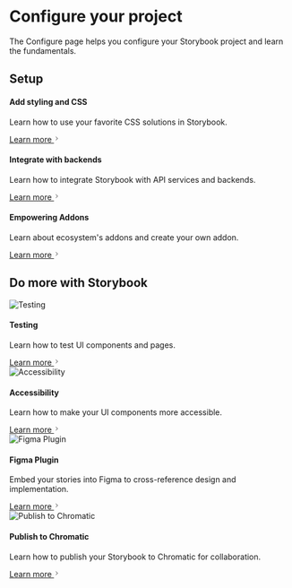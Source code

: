 
<Meta title="Configure your project" />

# Configure your project

The Configure page helps you configure your Storybook project and learn the fundamentals.

<div className="sb-container">
  <div className='sb-section-title'>
    <h2>Setup</h2>
  </div>
  <div className="sb-section">
    <div className="sb-section-item">
      <h4 className="sb-section-item-heading">Add styling and CSS</h4>
      <p className="sb-section-item-paragraph">Learn how to use your favorite CSS solutions in Storybook.</p>
      <a
        href="https://storybook.js.org/docs/configure/styling-and-css"
        target="_blank"
      >
        Learn more
        <svg viewBox="0 0 14 14" width="8px" height="14px" className="sb-explorer-icon">
          <path d="m11.1 7.35-5.5 5.5a.5.5 0 0 1-.7-.7L10.04 7 4.9 1.85a.5.5 0 1 1 .7-.7l5.5 5.5c.2.2.2.5 0 .7Z" />
        </svg>
      </a>
    </div>
    <div className="sb-section-item">
      <h4 className="sb-section-item-heading">Integrate with backends</h4>
      <p className="sb-section-item-paragraph">Learn how to integrate Storybook with API services and backends.</p>
      <a
        href="https://storybook.js.org/docs/configure/integrations"
        target="_blank"
      >
        Learn more
        <svg viewBox="0 0 14 14" width="8px" height="14px" className="sb-explorer-icon">
          <path d="m11.1 7.35-5.5 5.5a.5.5 0 0 1-.7-.7L10.04 7 4.9 1.85a.5.5 0 1 1 .7-.7l5.5 5.5c.2.2.2.5 0 .7Z" />
        </svg>
      </a>
    </div>
    <div className="sb-section-item">
      <h4 className="sb-section-item-heading">Empowering Addons</h4>
      <p className="sb-section-item-paragraph">Learn about ecosystem's addons and create your own addon.</p>
      <a
        href="https://storybook.js.org/docs/addons"
        target="_blank"
      >
        Learn more
        <svg viewBox="0 0 14 14" width="8px" height="14px" className="sb-explorer-icon">
          <path d="m11.1 7.35-5.5 5.5a.5.5 0 0 1-.7-.7L10.04 7 4.9 1.85a.5.5 0 1 1 .7-.7l5.5 5.5c.2.2.2.5 0 .7Z" />
        </svg>
      </a>
    </div>
  </div>
</div>

<div className="sb-container">
  <div className='sb-section-title'>
    <h2>Do more with Storybook</h2>
  </div>

  <div className="sb-section">
    <div className="sb-features-grid">
      <div className="sb-grid-item">
        <img src="https://storybook.js.org/images/home/testing.png" alt="Testing" />
        <h4 className="sb-section-item-heading">Testing</h4>
        <p className="sb-section-item-paragraph">Learn how to test UI components and pages.</p>
        <a
          href="https://storybook.js.org/docs/writing-tests"
          target="_blank"
        >
          Learn more
          <svg viewBox="0 0 14 14" width="8px" height="14px" className="sb-explorer-icon">
            <path d="m11.1 7.35-5.5 5.5a.5.5 0 0 1-.7-.7L10.04 7 4.9 1.85a.5.5 0 1 1 .7-.7l5.5 5.5c.2.2.2.5 0 .7Z" />
          </svg>
        </a>
      </div>
      <div className="sb-grid-item">
        <img src="https://storybook.js.org/images/home/accessibility.png" alt="Accessibility" />
        <h4 className="sb-section-item-heading">Accessibility</h4>
        <p className="sb-section-item-paragraph">Learn how to make your UI components more accessible.</p>
        <a
          href="https://storybook.js.org/docs/writing-tests/accessibility-testing"
          target="_blank"
        >
          Learn more
          <svg viewBox="0 0 14 14" width="8px" height="14px" className="sb-explorer-icon">
            <path d="m11.1 7.35-5.5 5.5a.5.5 0 0 1-.7-.7L10.04 7 4.9 1.85a.5.5 0 1 1 .7-.7l5.5 5.5c.2.2.2.5 0 .7Z" />
          </svg>
        </a>
      </div>
      <div className="sb-grid-item">
        <img src="https://storybook.js.org/images/home/figma-plugin.png" alt="Figma Plugin" />
        <h4 className="sb-section-item-heading">Figma Plugin</h4>
        <p className="sb-section-item-paragraph">Embed your stories into Figma to cross-reference design and implementation.</p>
        <a
          href="https://storybook.js.org/docs/sharing/design-integrations#embed-storybook-in-figma-with-the-plugin"
          target="_blank"
        >
          Learn more
          <svg viewBox="0 0 14 14" width="8px" height="14px" className="sb-explorer-icon">
            <path d="m11.1 7.35-5.5 5.5a.5.5 0 0 1-.7-.7L10.04 7 4.9 1.85a.5.5 0 1 1 .7-.7l5.5 5.5c.2.2.2.5 0 .7Z" />
          </svg>
        </a>
      </div>
      <div className="sb-grid-item">
        <img src="https://storybook.js.org/images/home/testing.png" alt="Publish to Chromatic" />
        <h4 className="sb-section-item-heading">Publish to Chromatic</h4>
        <p className="sb-section-item-paragraph">Learn how to publish your Storybook to Chromatic for collaboration.</p>
        <a
          href="https://storybook.js.org/docs/sharing/publish-storybook#publish-storybook-with-chromatic"
          target="_blank"
        >
          Learn more
          <svg viewBox="0 0 14 14" width="8px" height="14px" className="sb-explorer-icon">
            <path d="m11.1 7.35-5.5 5.5a.5.5 0 0 1-.7-.7L10.04 7 4.9 1.85a.5.5 0 1 1 .7-.7l5.5 5.5c.2.2.2.5 0 .7Z" />
          </svg>
        </a>
      </div>
    </div>
  </div>
</div>

<style>
  {`
  .sb-container {
    margin-bottom: 48px;
  }

  .sb-section {
    width: 100%;
    display: flex;
    flex-direction: row;
    gap: 20px;
  }

  img {
    object-fit: cover;
  }

  .sb-section-title {
    margin-bottom: 32px;
  }

  .sb-section a:not(h1 a, h2 a, h3 a) {
    font-size: 14px;
  }

  .sb-section-item, .sb-grid-item {
    flex: 1;
    display: flex;
    flex-direction: column;
  }

  .sb-section-item-heading {
    padding-top: 20px !important;
    padding-bottom: 5px !important;
    margin: 0 !important;
  }
  .sb-section-item-paragraph {
    margin: 0;
    padding-bottom: 10px;
  }

  .sb-chevron {
    margin-left: 5px;
  }

  .sb-features-grid {
    display: grid;
    grid-template-columns: repeat(2, 1fr);
    grid-gap: 32px 20px;
  }

  .sb-socials {
    display: grid;
    grid-template-columns: repeat(4, 1fr);
  }

  .sb-socials p {
    margin-bottom: 10px;
  }

  .sb-explorer-image {
    max-height: 32px;
    align-self: flex-start;
  }

  .sb-addon {
    width: 100%;
    display: flex;
    align-items: center;
    position: relative;
    background-color: #EEF3F8;
    border-radius: 5px;
    border: 1px solid rgba(0, 0, 0, 0.05);
    background: #EEF3F8;
    padding: 0 20px;
    margin-bottom: 8px;
  }

  .sb-addon-text {
    flex: 1;
    padding-left: 48px;
  }

  .sb-addon-img {
    position: absolute;
    left: 15px;
    top: 13px;
  }

  .sb-wrapper {
    margin: 0 auto;
  }

  .sb-section-title h2 {
    margin-top: 0;
  }

  @media screen and (max-width: 800px) {
    .sb-addon-text {
      padding-left: 50px;
      padding-right: 14px;
    }
  }

  @media screen and (max-width: 600px) {
    .sb-section {
      flex-direction: column;
    }

    .sb-features-grid {
      grid-template-columns: repeat(1, 1fr);
    }

    .sb-socials {
      grid-template-columns: repeat(2, 1fr);
    }
  }
  `}
</style>
